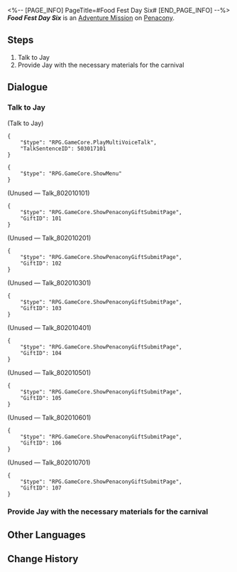 <%-- [PAGE_INFO]
PageTitle=#Food Fest Day Six#
[END_PAGE_INFO] --%>
{{Stub|Dialogue.}}
{{Mission Infobox
|id            = 8020106
|title         = 
|image         = <!--Mission Food Fest Day Six.png-->
|type          = Adventure
|event_name    = 
|chapter       = 
|requirements  = [[Adventure Mission]] ''[[Food Fest Day Five]]'' completed
|summary       = <!--official mission summary from Fate's Atlas-->
|characters    = Jay; Trailblazer
|startLocation = [[Penacony]] - [[Golden Hour]]
|world         = Penacony
|area          = Golden Hour
|prev          = Food Fest Day Five
|next          = Food Fest Day Seven
|rewards       = Credit*1,000
}}
'''''Food Fest Day Six''''' is an [[Adventure Mission]] on [[Penacony]].

==Steps==
# Talk to Jay
# Provide Jay with the necessary materials for the carnival

<!--
==Gameplay Notes==

--><!--
==Trial Character==

-->
==Dialogue==
{{Stub Dialogue}}

===Talk to Jay{{subst:void|<!--802010601-->}}===
{{Mission Description|type=adventure|location=Golden Hour|The gourmet carnival is in progress! Ask Jay what ingredients are needed for today.}}
{{Dialogue Start}}


;(Talk to Jay)
<pre>{
	"$type": "RPG.GameCore.PlayMultiVoiceTalk",
	"TalkSentenceID": 503017101
}</pre>
<pre>{
	"$type": "RPG.GameCore.ShowMenu"
}</pre>
:<!--0.5-second delay-->
;(Unused &mdash; Talk_802010101)
<pre>{
	"$type": "RPG.GameCore.ShowPenaconyGiftSubmitPage",
	"GiftID": 101
}</pre>

;(Unused &mdash; Talk_802010201)
<pre>{
	"$type": "RPG.GameCore.ShowPenaconyGiftSubmitPage",
	"GiftID": 102
}</pre>

;(Unused &mdash; Talk_802010301)
<pre>{
	"$type": "RPG.GameCore.ShowPenaconyGiftSubmitPage",
	"GiftID": 103
}</pre>

;(Unused &mdash; Talk_802010401)
<pre>{
	"$type": "RPG.GameCore.ShowPenaconyGiftSubmitPage",
	"GiftID": 104
}</pre>

;(Unused &mdash; Talk_802010501)
<pre>{
	"$type": "RPG.GameCore.ShowPenaconyGiftSubmitPage",
	"GiftID": 105
}</pre>

;(Unused &mdash; Talk_802010601)
<pre>{
	"$type": "RPG.GameCore.ShowPenaconyGiftSubmitPage",
	"GiftID": 106
}</pre>

;(Unused &mdash; Talk_802010701)
<pre>{
	"$type": "RPG.GameCore.ShowPenaconyGiftSubmitPage",
	"GiftID": 107
}</pre>
{{Dialogue End}}

===Provide Jay with the necessary materials for the carnival{{subst:void|<!--802010603-->}}===
{{Mission Description|type=adventure|location=Golden Hour|update|Jay has listed all the ingredients required for today's catering menu. Once you have gathered all of the ingredients, bring them to him!}}
{{Dialogue Start}}
{{Dialogue End}}

==Other Languages==
{{Other Languages
|en   = Food Fest Day Six
|zhs  = 美食庆典•第六日
|zht  = 美食慶典•第六日
|ja   = グルメフェス・6日目
|ko   = 미식 축제•6일차
|es   = Festival gastronómico: día 6
|fr   = Grand festin&nbsp;: Jour 6
|ru   = Деликатесы Пенаконии: День шестой
|th   = งานเทศกาลอาหาร วันที่ 6
|vi   = Lễ Hội Ẩm Thực - Ngày 6
|de   = Feinschmeckerfest: Tag 6
|id   = Festival Kuliner: Hari Ke-6
|pt   = Festival Gastronômico Dia Seis
}}

==Change History==
{{Change History|2.0}}
